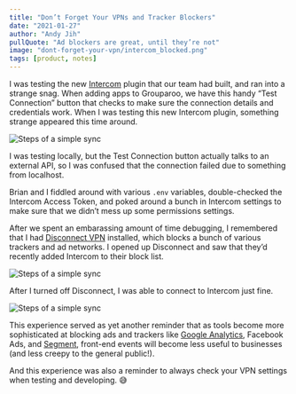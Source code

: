 ```yaml
---
title: "Don’t Forget Your VPNs and Tracker Blockers"
date: "2021-01-27"
author: "Andy Jih"
pullQuote: "Ad blockers are great, until they’re not"
image: "dont-forget-your-vpn/intercom_blocked.png"
tags: [product, notes]
---
```


I was testing the new [Intercom](https://intercom.com) plugin that our team had built, and ran into a strange snag. When adding apps to Grouparoo, we have this handy “Test Connection” button that checks to make sure the connection details and credentials work. When I was testing this new Intercom plugin, something strange appeared this time around.

<Image
  centered
  alt="Steps of a simple sync"
  src="dont-forget-your-vpn/intercom_blocked.png"
  width={845}
  height={586}
/>

I was testing locally, but the Test Connection button actually talks to an external API, so I was confused that the connection failed due to something from localhost.

Brian and I fiddled around with various `.env` variables, double-checked the Intercom Access Token, and poked around a bunch in Intercom settings to make sure that we didn’t mess up some permissions settings.

After we spent an embarassing amount of time debugging, I remembered that I had [Disconnect VPN](https://disconnect.me) installed, which blocks a bunch of various trackers and ad networks. I opened up Disconnect and saw that they’d recently added Intercom to their block list.

<Image
  centered
  alt="Steps of a simple sync"
  src="dont-forget-your-vpn/disconnect_vpn.png"
  width={316}
  height={505}
/>

After I turned off Disconnect, I was able to connect to Intercom just fine.

<Image
  centered
  alt="Steps of a simple sync"
  src="dont-forget-your-vpn/intercom_unblocked.png"
  width={842}
  height={629}
/>

This experience served as yet another reminder that as tools become more sophisticated at blocking ads and trackers like [Google Analytics](https://analytics.google.com), Facebook Ads, and [Segment](https://segment.com), front-end events will become less useful to businesses (and less creepy to the general public!).

And this experience was also a reminder to always check your VPN settings when testing and developing. 😅
